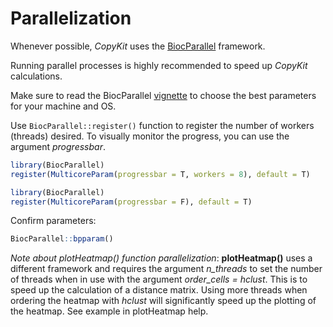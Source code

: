 # Parallelization

Whenever possible, *CopyKit* uses the [BiocParallel](https://www.bioconductor.org/packages/devel/bioc/vignettes/BiocParallel/inst/doc/Introduction_To_BiocParallel.pdf) framework. 

Running parallel processes is highly recommended to speed up *CopyKit* calculations.

Make sure to read the BiocParallel [vignette](https://www.bioconductor.org/packages/devel/bioc/vignettes/BiocParallel/inst/doc/Introduction_To_BiocParallel.pdf) to choose the best parameters for your machine and OS. 

Use `BiocParallel::register()` function to register the number of workers (threads) desired.
To visually monitor the progress, you can use the argument *progressbar*. 

```r
library(BiocParallel)
register(MulticoreParam(progressbar = T, workers = 8), default = T)
```

```r
library(BiocParallel)
register(MulticoreParam(progressbar = F), default = T)
```

Confirm parameters:
```r
BiocParallel::bpparam()
```

*Note about plotHeatmap() function parallelization*:
**plotHeatmap()** uses a different framework and requires the argument *n_threads* to set the number of threads when in use with the argument *order_cells = hclust*. This is to speed up the calculation of a distance matrix. Using more threads when ordering the heatmap with *hclust* will significantly speed up the plotting of the heatmap. See example in plotHeatmap help.

